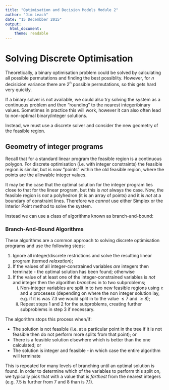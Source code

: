 ```yaml
---
title: "Optimisation and Decision Models Module 2"
author: "Jim Leach"
date: "15 Decembber 2015"
output:
  html_document:
    theme: readable
---
```


# Solving Discrete Optimisation

Theoretically, a binary optimisation problem could be solved by calculating all possible permutations and finding the best possiblity. However, for $n$ decisicion variance there are 2^n^ possible permutations, so this gets hard very quickly. 

If a binary solver is not available, we could also try solving the system as a continuous problem and then "rounding" to the nearest integer/binary values. Sometimes in practice this will work, however it can also often lead to non-optimal binary/integer solutions.

Instead, we must use a discrete solver and consider the new geometry of the feasible region.

## Geometry of integer programs

Recall that for a standard linear program the feasible region is a continuous polygon. For discrete optimisation (i.e. with integer constraints) the feasible region is similar, but is now "points" within the old feasible region, where the points are the allowable integer values.

It may be the case that the optimal solution for the integer program lies close to that for the linear program, but this is _not_ always the case. Now, the feasible region is _not_ a polyhedron (it is an array of points) and it is _not_ at a boundary of constraint lines. Therefore we _cannot_ use either Simplex or the Interior Point method to solve the system.

Instead we can use a class of algorithms known as branch-and-bound:

### Branch-And-Bound Algorithms

These algorithms are a common approach to solving discrete optimisation programs and use the following steps:

1. Ignore all integer/discrete restrictions and solve the resulting linear program (termed _relaxation_);
2. If the values of all integer-constrained variables _are_ integers then terminate - the optimal solution has been found; otherwise
3. If the value of at least one of the integer-constrained variables is _not_ and integer then the algorithm _branches_ in to two subproblems;
    i. Non-integer variables are split in to two new feasible regions using $\geq$ and $\leq$ procesess (depending on where the non integer solution lay, e.g. if it is was 7.3 we would split in to the value $\leq 7$ and $\geq 8$);
    ii. Repeat steps 1 and 2 for the subproblems, creating further subproblems in step 3 if necessary.

The algorithm stops this process when/if:

* The solution is not feasible (i.e. at a particular point in the tree if it is not feasible then do not perform more splits from that point); or
* There is a feasible solution elsewhere which is better than the one calculated; or
* The solution is integer and feasible - in which case the entire algorithm will terminate
    
This is repeated for many levels of branching until an optimal solution is found. In order to determine which of the variables to perform this split on, we typically pick that with a value that is _farthest_ from the nearest integers (e.g. 7.5 is further from 7 and 8 than is 7.1).
    
    